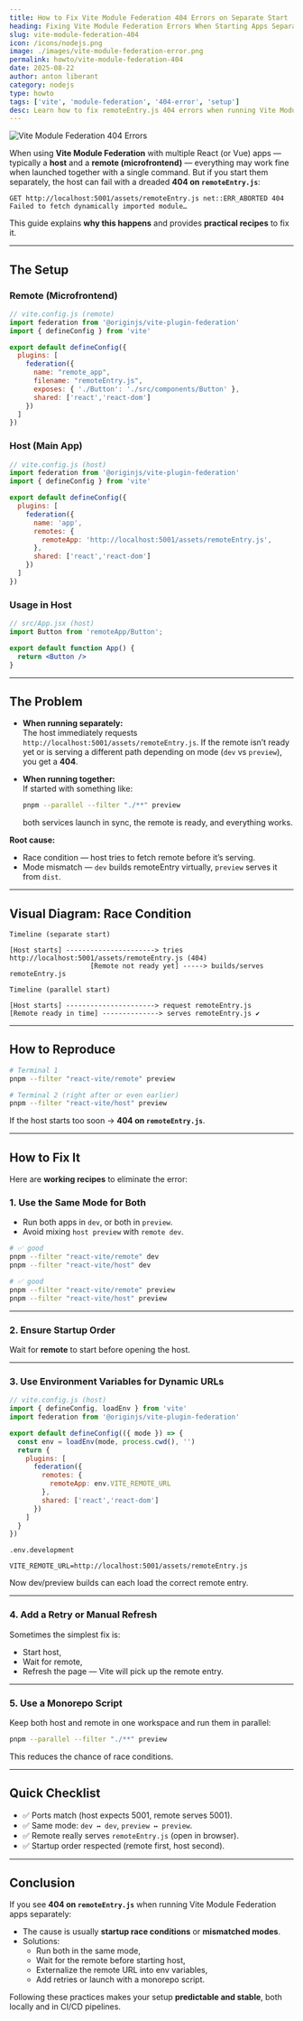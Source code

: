 ```yaml
---
title: How to Fix Vite Module Federation 404 Errors on Separate Start
heading: Fixing Vite Module Federation Errors When Starting Apps Separately
slug: vite-module-federation-404
icon: /icons/nodejs.png
image: ./images/vite-module-federation-error.png
permalink: howto/vite-module-federation-404
date: 2025-08-22
author: anton liberant
category: nodejs
type: howto
tags: ['vite', 'module-federation', '404-error', 'setup']
desc: Learn how to fix remoteEntry.js 404 errors when running Vite Module Federation apps separately. Covers setup, common pitfalls, and working solutions
---
```


![Vite Module Federation 404 Errors](./images/vite-module-federation-error.png)

When using **Vite Module Federation** with multiple React (or Vue) apps — typically a **host** and a **remote (microfrontend)** — everything may work fine when launched together with a single command. But if you start them separately, the host can fail with a dreaded **404 on `remoteEntry.js`**:  

```
GET http://localhost:5001/assets/remoteEntry.js net::ERR_ABORTED 404
Failed to fetch dynamically imported module…
```  

This guide explains **why this happens** and provides **practical recipes** to fix it.  

---

## The Setup  

### Remote (Microfrontend)  

```js
// vite.config.js (remote)
import federation from '@originjs/vite-plugin-federation'
import { defineConfig } from 'vite'

export default defineConfig({
  plugins: [
    federation({
      name: "remote_app",
      filename: "remoteEntry.js",
      exposes: { './Button': './src/components/Button' },
      shared: ['react','react-dom']
    })
  ]
})
```

### Host (Main App)  

```js
// vite.config.js (host)
import federation from '@originjs/vite-plugin-federation'
import { defineConfig } from 'vite'

export default defineConfig({
  plugins: [
    federation({
      name: 'app',
      remotes: {
        remoteApp: 'http://localhost:5001/assets/remoteEntry.js',
      },
      shared: ['react','react-dom']
    })
  ]
})
```

### Usage in Host  

```jsx
// src/App.jsx (host)
import Button from 'remoteApp/Button';

export default function App() {
  return <Button />
}
```

---

## The Problem  

- **When running separately:**  
  The host immediately requests `http://localhost:5001/assets/remoteEntry.js`. If the remote isn’t ready yet or is serving a different path depending on mode (`dev` vs `preview`), you get a **404**.  

- **When running together:**  
  If started with something like:  
  ```bash
  pnpm --parallel --filter "./**" preview
  ```  
  both services launch in sync, the remote is ready, and everything works.  

**Root cause:**  
- Race condition — host tries to fetch remote before it’s serving.  
- Mode mismatch — `dev` builds remoteEntry virtually, `preview` serves it from `dist`.  

---

## Visual Diagram: Race Condition  

```text
Timeline (separate start)

[Host starts] ----------------------> tries http://localhost:5001/assets/remoteEntry.js (404)
                    [Remote not ready yet] -----> builds/serves remoteEntry.js

Timeline (parallel start)

[Host starts] ----------------------> request remoteEntry.js
[Remote ready in time] --------------> serves remoteEntry.js ✔
```

---

## How to Reproduce  

```bash
# Terminal 1
pnpm --filter "react-vite/remote" preview

# Terminal 2 (right after or even earlier)
pnpm --filter "react-vite/host" preview
```

If the host starts too soon → **404 on `remoteEntry.js`**.  

---

## How to Fix It  

Here are **working recipes** to eliminate the error:  

### 1. Use the Same Mode for Both  

- Run both apps in `dev`, or both in `preview`.  
- Avoid mixing `host preview` with `remote dev`.  

```bash
# ✅ good
pnpm --filter "react-vite/remote" dev
pnpm --filter "react-vite/host" dev

# ✅ good
pnpm --filter "react-vite/remote" preview
pnpm --filter "react-vite/host" preview
```

---

### 2. Ensure Startup Order  

Wait for **remote** to start before opening the host.  

---

### 3. Use Environment Variables for Dynamic URLs  

```js
// vite.config.js (host)
import { defineConfig, loadEnv } from 'vite'
import federation from '@originjs/vite-plugin-federation'

export default defineConfig(({ mode }) => {
  const env = loadEnv(mode, process.cwd(), '')
  return {
    plugins: [
      federation({
        remotes: {
          remoteApp: env.VITE_REMOTE_URL
        },
        shared: ['react','react-dom']
      })
    ]
  }
})
```

`.env.development`  

```
VITE_REMOTE_URL=http://localhost:5001/assets/remoteEntry.js
```

Now dev/preview builds can each load the correct remote entry.  

---

### 4. Add a Retry or Manual Refresh  

Sometimes the simplest fix is:  
- Start host,  
- Wait for remote,  
- Refresh the page — Vite will pick up the remote entry.  

---

### 5. Use a Monorepo Script  

Keep both host and remote in one workspace and run them in parallel:  

```bash
pnpm --parallel --filter "./**" preview
```

This reduces the chance of race conditions.  

---

## Quick Checklist  

- ✅ Ports match (host expects 5001, remote serves 5001).  
- ✅ Same mode: `dev ↔ dev`, `preview ↔ preview`.  
- ✅ Remote really serves `remoteEntry.js` (open in browser).  
- ✅ Startup order respected (remote first, host second).  

---

## Conclusion  

If you see **404 on `remoteEntry.js`** when running Vite Module Federation apps separately:  

- The cause is usually **startup race conditions** or **mismatched modes**.  
- Solutions:  
  - Run both in the same mode,  
  - Wait for the remote before starting host,  
  - Externalize the remote URL into env variables,  
  - Add retries or launch with a monorepo script.  

Following these practices makes your setup **predictable and stable**, both locally and in CI/CD pipelines.  
